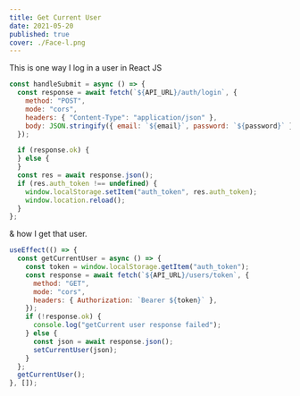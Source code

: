 ```yaml
---
title: Get Current User
date: 2021-05-20
published: true
cover: ./Face-l.png
---
```


This is one way I log in a user in React JS

```jsx
const handleSubmit = async () => {
  const response = await fetch(`${API_URL}/auth/login`, {
    method: "POST",
    mode: "cors",
    headers: { "Content-Type": "application/json" },
    body: JSON.stringify({ email: `${email}`, password: `${password}` }),
  });

  if (response.ok) {
  } else {
  }
  const res = await response.json();
  if (res.auth_token !== undefined) {
    window.localStorage.setItem("auth_token", res.auth_token);
    window.location.reload();
  }
};
```

& how I get that user.

```jsx
useEffect(() => {
  const getCurrentUser = async () => {
    const token = window.localStorage.getItem("auth_token");
    const response = await fetch(`${API_URL}/users/token`, {
      method: "GET",
      mode: "cors",
      headers: { Authorization: `Bearer ${token}` },
    });
    if (!response.ok) {
      console.log("getCurrent user response failed");
    } else {
      const json = await response.json();
      setCurrentUser(json);
    }
  };
  getCurrentUser();
}, []);
```
